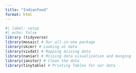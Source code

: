 ```yaml
---
title: "Indianfood"
format: html
---
```


```r
#| label: setup
#| echo: false 
library (tidyverse)
library(mosaic) # Our all-in-one package
library(skimr) # Looking at data
library(visdat) # Mapping missing data
library(naniar) # Missing data visualization and munging
library(janitor) # Clean the data
library(tinytable) # Printing Tables for our data
```
